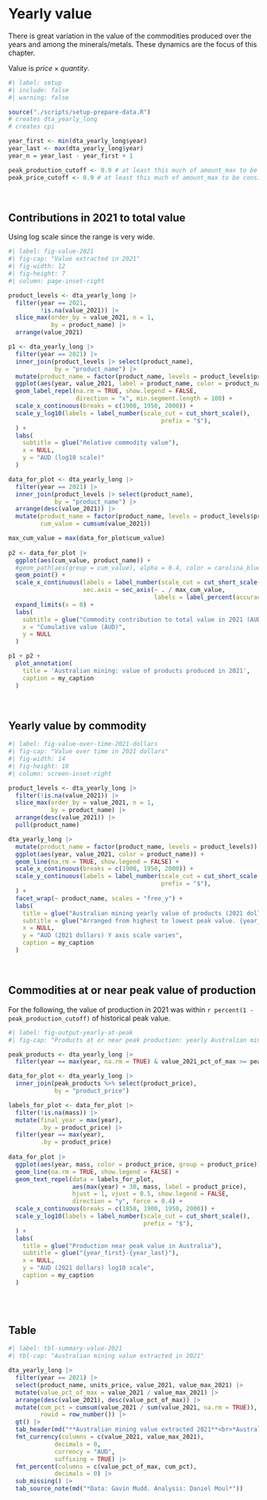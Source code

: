 # Yearly value

There is great variation in the value of the commodities produced over the years and among the minerals/metals. These dynamics are the focus of this chapter.

Value is $price \times quantity$.

```r
#| label: setup
#| include: false
#| warning: false

source("./scripts/setup-prepare-data.R")
# creates dta_yearly_long
# creates cpi

year_first <- min(dta_yearly_long$year)
year_last <- max(dta_yearly_long$year)
year_n = year_last - year_first + 1

peak_production_cutoff <- 0.9 # at least this much of amount_max to be considered peak
peak_price_cutoff <- 0.9 # at least this much of amount_max to be considered peak

```

<br>

## Contributions in 2021 to total value

Using log scale since the range is very wide.

```r
#| label: fig-value-2021
#| fig-cap: "Value extracted in 2021"
#| fig-width: 12
#| fig-height: 7
#| column: page-inset-right

product_levels <- dta_yearly_long |>
  filter(year == 2021,
         !is.na(value_2021)) |>
  slice_max(order_by = value_2021, n = 1,
            by = product_name) |>
  arrange(value_2021)

p1 <- dta_yearly_long |>
  filter(year == 2021) |>
  inner_join(product_levels |> select(product_name),
             by = "product_name") |>
  mutate(product_name = factor(product_name, levels = product_levels$product_name)) |>
  ggplot(aes(year, value_2021, label = product_name, color = product_name)) +
  geom_label_repel(na.rm = TRUE, show.legend = FALSE,
                   direction = "x", min.segment.length = 100) +
  scale_x_continuous(breaks = c(1900, 1950, 2000)) +
  scale_y_log10(labels = label_number(scale_cut = cut_short_scale(),
                                           prefix = "$"),
  ) +
  labs(
    subtitle = glue("Relative commodity value"),
    x = NULL,
    y = "AUD (log10 scale)"
  )

data_for_plot <- dta_yearly_long |>
  filter(year == 2021) |>
  inner_join(product_levels |> select(product_name),
             by = "product_name") |>
  arrange(desc(value_2021)) |>
  mutate(product_name = factor(product_name, levels = product_levels$product_name),
         cum_value = cumsum(value_2021))

max_cum_value = max(data_for_plot$cum_value)
  
p2 <- data_for_plot |>
  ggplot(aes(cum_value, product_name)) +
  #geom_path(aes(group = cum_value), alpha = 0.4, color = carolina_blue) +
  geom_point() +
  scale_x_continuous(labels = label_number(scale_cut = cut_short_scale()),
                     sec.axis = sec_axis(~ . / max_cum_value,
                                         labels = label_percent(accuracy = 1))) +
  expand_limits(x = 0) +
  labs(
    subtitle = glue("Commodity contribution to total value in 2021 (AUD {round(max_cum_value / 1e9, digits = 0)}B)"),
    x = "Cumulative value (AUD)",
    y = NULL
  )

p1 + p2 +
  plot_annotation(
    title = 'Australian mining: value of products produced in 2021',
    caption = my_caption
  )

```

<br>

## Yearly value by commodity

```r
#| label: fig-value-over-time-2021-dollars
#| fig-cap: "Value over time in 2021 dollars"
#| fig-width: 14
#| fig-height: 10
#| column: screen-inset-right

product_levels <- dta_yearly_long |>
  filter(!is.na(value_2021)) |>
  slice_max(order_by = value_2021, n = 1,
            by = product_name) |>
  arrange(desc(value_2021)) |>
  pull(product_name)

dta_yearly_long |>
  mutate(product_name = factor(product_name, levels = product_levels)) |>
  ggplot(aes(year, value_2021, color = product_name)) +
  geom_line(na.rm = TRUE, show.legend = FALSE) +
  scale_x_continuous(breaks = c(1900, 1950, 2000)) +
  scale_y_continuous(labels = label_number(scale_cut = cut_short_scale(),
                                           prefix = "$"),
  ) +
  facet_wrap(~ product_name, scales = "free_y") +
  labs(
    title = glue("Australian mining yearly value of products (2021 dollars)"),
    subtitle = glue("Arranged from highest to lowest peak value. {year_first}-{year_last}"),
    x = NULL,
    y = "AUD (2021 dollars) Y axis scale varies",
    caption = my_caption
  )

```

<br>

## Commodities at or near peak value of production

For the following, the value of production in 2021 was within `r percent(1 - peak_production_cutoff)` of historical peak value.


```r
#| label: fig-output-yearly-at-peak
#| fig-cap: "Products at or near peak production: yearly Australian mining output"

peak_products <- dta_yearly_long |>
  filter(year == max(year, na.rm = TRUE) & value_2021_pct_of_max >= peak_production_cutoff) 

data_for_plot <- dta_yearly_long |>
  inner_join(peak_products %>% select(product_price),
             by = "product_price")

labels_for_plot <- data_for_plot |>
  filter(!is.na(mass)) |>
  mutate(final_year = max(year),
         .by = product_price) |>
  filter(year == max(year),
         .by = product_price)
  
data_for_plot |>
  ggplot(aes(year, mass, color = product_price, group = product_price)) +
  geom_line(na.rm = TRUE, show.legend = FALSE) +
  geom_text_repel(data = labels_for_plot,
                  aes(max(year) + 30, mass, label = product_price),
                  hjust = 1, vjust = 0.5, show.legend = FALSE, 
                  direction = "y", force = 0.4) +
  scale_x_continuous(breaks = c(1850, 1900, 1950, 2000)) +
  scale_y_log10(labels = label_number(scale_cut = cut_short_scale(),
                                      prefix = "$"),
  ) +
  labs(
    title = glue("Production near peak value in Australia"),
    subtitle = glue("{year_first}-{year_last}"),
    x = NULL,
    y = "AUD (2021 dollars) log10 scale",
    caption = my_caption
  )
  
```

<br>

## Table

```r
#| label: tbl-summary-value-2021
#| tbl-cap: "Australian mining value extracted in 2021"

dta_yearly_long |>
  filter(year == 2021) |> 
  select(product_name, units_price, value_2021, value_max_2021) |>
  mutate(value_pct_of_max = value_2021 / value_max_2021) |>
  arrange(desc(value_2021), desc(value_pct_of_max)) |>
  mutate(cum_pct = cumsum(value_2021 / sum(value_2021, na.rm = TRUE)),
         rowid = row_number()) |>
  gt() |>
  tab_header(md("**Australian mining value extracted 2021**<br>*Australian dollars (AUD)*")) |>
  fmt_currency(columns = c(value_2021, value_max_2021),
             decimals = 0,
             currency = "AUD",
             suffixing = TRUE) |>
  fmt_percent(columns = c(value_pct_of_max, cum_pct),
             decimals = 0) |>
  sub_missing() |>
  tab_source_note(md("*Data: Gavin Mudd. Analysis: Daniel Moul*"))

```

<br>
